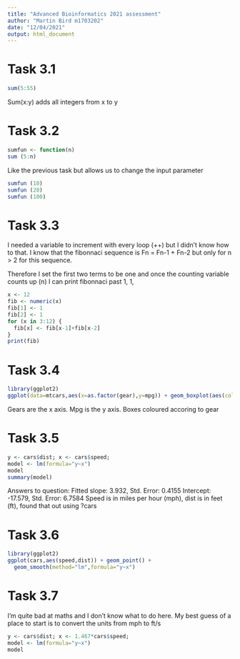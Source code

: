 ```yaml
---
title: "Advanced Bioinformatics 2021 assessment"
author: "Martin Bird m1703202"
date: "12/04/2021"
output: html_document
---
```


# Task 3.1
```r
sum(5:55)
```

Sum(x:y) adds all integers from x to y

# Task 3.2
```r
sumfun <- function(n)
sum (5:n)
```

Like the previous task but allows us to change the input parameter
```r
sumfun (10)
sumfun (20)
sumfun (100)
```

# Task 3.3

I needed a variable to increment with every loop (++) but I didn't know how to that. I know that the fibonnaci sequence is Fn = Fn-1 + Fn-2 but only for n > 2 for this sequence.

Therefore I set the first two terms to be one and once the counting variable counts up (n) I can print fibonnaci past 1, 1,
```r
x <- 12
fib <- numeric(x)
fib[1] <- 1
fib[2] <- 1
for (x in 3:12) {
  fib[x] <- fib[x-1]+fib[x-2] 
}
print(fib)
```


# Task 3.4

```r
library(ggplot2)
ggplot(data=mtcars,aes(x=as.factor(gear),y=mpg)) + geom_boxplot(aes(col=as.factor(gear)))
```

Gears are the x axis.
Mpg is the y axis.
Boxes coloured accoring to gear

# Task 3.5

```r
y <- cars$dist; x <- cars$speed;
model <- lm(formula="y~x")
model
summary(model)
```

Answers to question:
Fitted slope: 3.932, Std. Error: 0.4155
Intercept: -17.579, Std. Error: 6.7584
Speed is in miles per hour (mph), dist is in feet (ft), found that out using ?cars

# Task 3.6

```r
library(ggplot2)
ggplot(cars,aes(speed,dist)) + geom_point() +
  geom_smooth(method="lm",formula="y~x")
```

# Task 3.7

I'm quite bad at maths and I don't know what to do here. My best guess of a place to start is to convert the units from mph to ft/s

```r
y <- cars$dist; x <- 1.467*cars$speed;
model <- lm(formula="y~x")
model
```






